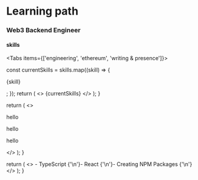 
# Learning path

### Web3 Backend Engineer

#### skills

<Tabs items={['engineering', 'ethereum', 'writing & presence']}>
  <TabView skills={engSkillsArray} />
  <Ethereum />
  <WritingPresence />
</Tabs>


  const currentSkills = skills.map((skill) => {
    <p>{skill}</p>;
  });
  return (
    <>
      <Tab>{currentSkills}</Tab>
    </>
  );
}

  return (
    <>
      <Tab>
        <p>hello</p>
        <p>hello</p>
        <p>hello</p>
      </Tab>
    </>
  );
}

  return (
    <>
      <Tab>
        - TypeScript {'\n'}- React {'\n'}- Creating NPM Packages {'\n'}
      </Tab>
    </>
  );
}
